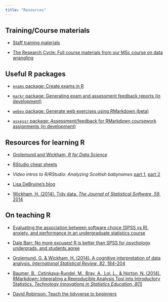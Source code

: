 ```yaml
---
title: "Resources"
---
```


## Training/Course materials

- [Staff training materials](https://gupsych.github.io/trdair_workshop/staff_training)

- [The Research Cycle: Full course materials from our MSc course on data wrangling](https://gupsych.github.io/research_cycle)

## Useful R packages

- [`exams` package: Create exams in R](http://www.r-exams.org)

- [`markr` package: Generating exam and assessment feedback reports (in development)](https://gupsych.github.io/trdair_workshop/feedback.html)

- [`webex` package: Generate web exercises using RMarkdown (beta)](https://github.com/dalejbarr/webex)

- [`assessr` package: Assessment/feedback for RMarkdown coursework assignments (in development)](https://github.com/dalejbarr/assessr)

## Resources for learning R

- [Grolemund and Wickham, *R for Data Science*](http://r4ds.had.co.nz)

- [RStudio cheat sheets](https://www.rstudio.com/resources/cheatsheets/)

- *Video intros to R/RStudio: Analyzing Scottish babynames* [part 1](https://youtu.be/lAaVPMcMs1w), [part 2](https://youtu.be/lzdTHCcClqo)

- [Lisa DeBruine's blog](https://debruine.github.io)

- [Wickham, H. (2014). Tidy data. *The Journal of Statistical Software*, *59*, 2014](http://vita.had.co.nz/papers/tidy-data.html)

## On teaching R

- [Evaluating the association between software choice (SPSS vs R), anxiety, and performance in an undergraduate statistics course](LTC_workshop.pdf)

- [Dale Barr: No more excuses! R is better than SPSS for psychology undergrads, and students agree](https://datahowler.wordpress.com/2016/09/10/no-more-excuses-r-is-better-than-spss-for-psychology-undergrads-and-students-agree/)

- [Grolemund, G. & Wickham, H. (2014). A cognitive interpretation of data analysis. *International Statistical Review*, *82*, 184--204](http://onlinelibrary.wiley.com/doi/10.1111/insr.12028/abstract)

- [Baumer, B., Çetinkaya-Rundel, M., Bray, A., Loi, L., & Horton, N. (2014). RMarkdown: Integrating a Reproducible Analysis Tool into Introductory Statistics. *Technology Innovations in Statistics Education*, *8*(1)](http://escholarship.org/uc/item/90b2f5xh)

- [David Robinson: Teach the tidyverse to beginners](http://varianceexplained.org/r/teach-tidyverse/)
